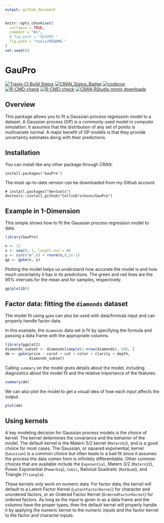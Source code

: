 ```yaml
---
output: github_document
---
```


<!-- README.md is generated from README.Rmd. Please edit that file -->

```r
knitr::opts_chunk$set(
  collapse = TRUE,
  comment = "#>",
  # fig.path = "README-"
  fig.path = "tools/README-"
)
set.seed(0)
```

# GauPro

<!-- badges: start -->
[![Travis-CI Build Status](https://travis-ci.org/CollinErickson/GauPro.svg?branch=master)](https://travis-ci.org/CollinErickson/GauPro)
[![CRAN_Status_Badge](https://www.r-pkg.org/badges/version/GauPro)](https://cran.r-project.org/package=GauPro)
[![codecov](https://codecov.io/gh/CollinErickson/GauPro/branch/master/graph/badge.svg)](https://app.codecov.io/gh/CollinErickson/GauPro)
[![R-CMD-check](https://github.com/CollinErickson/GauPro/workflows/R-CMD-check/badge.svg)](https://github.com/CollinErickson/GauPro/actions)
[![R-CMD-check](https://github.com/CollinErickson/GauPro/actions/workflows/R-CMD-check.yaml/badge.svg)](https://github.com/CollinErickson/GauPro/actions/workflows/R-CMD-check.yaml)
[![CRAN RStudio mirror downloads](https://cranlogs.r-pkg.org/badges/last-month/GauPro?color=blue)](https://r-pkg.org/pkg/GauPro)
<!-- badges: end -->

## Overview

This package allows you to fit a Gaussian process regression model to a dataset. 
A Gaussian process (GP) is a commonly used model in computer simulation.
It assumes that the distribution of any set of points is multivariate
normal.
A major benefit of GP models is that they provide uncertainty estimates along
with their predictions.


## Installation

You can install like any other package through CRAN.

```
install.packages('GauPro')
```

The most up-to-date version can be downloaded from 
my Github account.

```
# install.packages("devtools")
devtools::install_github("CollinErickson/GauPro")
```


## Example in 1-Dimension

This simple shows how to fit the Gaussian process regression model to data.

```r
library(GauPro)
```


```r
n <- 12
x <- seq(0, 1, length.out = n)
y <- sin(6*x^.8) + rnorm(n,0,1e-1)
gp <- gpkm(x, y)
```

Plotting the model helps us understand how accurate the model is and how much
uncertainty it has in its predictions.
The green and red lines are the 95% intervals for the mean and for samples,
respectively.

```r
gp$plot1D()
```

## Factor data: fitting the `diamonds` dataset

The model fit using `gpkm` can also be used with data/formula input and
can properly handle factor data.

In this example, the `diamonds` data set is fit by specifying the formula
and passing a data frame with the appropriate columns.


```r
library(ggplot2)
diamonds_subset <- diamonds[sample(1:nrow(diamonds), 60), ]
dm <- gpkm(price ~ carat + cut + color + clarity + depth,
           diamonds_subset)
```

Calling `summary` on the model gives details about the model, including
diagnostics about the model fit and the relative importance of the features.

```r
summary(dm)
```

We can also plot the model to get a visual idea of how each input affects the
output.

```r
plot(dm)
```








## Using kernels

A key modeling decision for Gaussian process models is the choice of kernel.
The kernel determines the covariance and the behavior of the model.
The default kernel is the Matern 5/2 kernel (`Matern52`), and is a good
choice for most cases.
The Gaussian, or squared exponential, kernel (`Gaussian`) is a common choice
but often leads to a bad fit since it assumes the process the data comes
from is infinitely differentiable.
Other common choices that are available include the `Exponential`,
Matern 3/2 (`Matern32`),
Power Exponential (`PowerExp`),
`Cubic`,
Rational Quadratic (`RatQuad`),
and Triangle (`Triangle`).

These kernels only work on numeric data.
For factor data, the kernel will default to a
Latent Factor Kernel (`LatentFactorKernel`) for character and unordered factors,
or an Ordered Factor Kernel (`OrderedFactorKernel`) for ordered factors.
As long as the input is given in as a data frame and the columns have the
proper types, then the default kernel will properly handle it by applying
the numeric kernel to the numeric inputs and
the factor kernel to the factor and character inputs.

